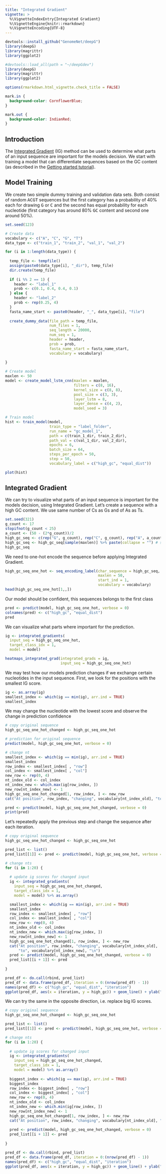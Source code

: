 ```yaml
---
title: "Integrated Gradient"
vignette: >
  %\VignetteIndexEntry{Integrated Gradient}
  %\VignetteEngine{knitr::rmarkdown}
  %\VignetteEncoding{UTF-8}
---
```


```r
devtools::install_github("GenomeNet/deepG")
library(deepG)
library(magrittr)
library(ggplot2)
```

```r
#devtools::load_all(path = "~/deepGdev")
library(deepG)
library(magrittr)
library(ggplot2)
```
```r
options(rmarkdown.html_vignette.check_title = FALSE)
```

```css
mark.in {
  background-color: CornflowerBlue;
}

mark.out {
  background-color: IndianRed;
}

```

## Introduction 

The  <a href="https://arxiv.org/abs/1703.01365">Integrated Gradient</a> (IG) method can be used to determine what parts of an input sequence are important for the models decision.
We start with training a model that can differentiate sequences based on the GC content 
(as described in the <a href="getting_started.html">Getting started tutorial</a>). 


## Model Training

We create two simple dummy training and validation data sets. Both consist of random <tt>ACGT</tt> sequences but the first category has 
a probability of 40% each for drawing <tt>G</tt> or <tt>C</tt> and the second has equal probability for each nucleotide (first category has around 80% <tt>GC</tt> content and second one around 50%).   

```r
set.seed(123)

# Create data 
vocabulary <- c("A", "C", "G", "T")
data_type <- c("train_1", "train_2", "val_1", "val_2")

for (i in 1:length(data_type)) {
  
  temp_file <- tempfile()
  assign(paste0(data_type[i], "_dir"), temp_file)
  dir.create(temp_file)
  
  if (i %% 2 == 1) {
    header <- "label_1"
    prob <- c(0.1, 0.4, 0.4, 0.1)
  } else {
    header <- "label_2"
    prob <- rep(0.25, 4)
  }
  fasta_name_start <- paste0(header, "_", data_type[i], "file")
  
  create_dummy_data(file_path = temp_file,
                    num_files = 1,
                    seq_length = 20000, 
                    num_seq = 1,
                    header = header,
                    prob = prob,
                    fasta_name_start = fasta_name_start,
                    vocabulary = vocabulary)
  
}

# Create model
maxlen <- 50
model <- create_model_lstm_cnn(maxlen = maxlen,
                               filters = c(8, 16),
                               kernel_size = c(8, 8),
                               pool_size = c(3, 3),
                               layer_lstm = 8,
                               layer_dense = c(4, 2),
                               model_seed = 3)

# Train model
hist <- train_model(model,
                    train_type = "label_folder",
                    run_name = "gc_model_1",
                    path = c(train_1_dir, train_2_dir),
                    path_val = c(val_1_dir, val_2_dir),
                    epochs = 6, 
                    batch_size = 64,
                    steps_per_epoch = 50, 
                    step = 50, 
                    vocabulary_label = c("high_gc", "equal_dist"))

plot(hist)
```


## Integrated Gradient

We can try to visualize what parts of an input sequence is important for the models decision, using Integrated Gradient.
Let's create a sequence with a high GC content. We use same number of Cs as Gs and of As as Ts.

```r
set.seed(321)
g_count <- 17
stopifnot(g_count < 25)
a_count <- (50 - (2*g_count))/2  
high_gc_seq <- c(rep("G", g_count), rep("C", g_count), rep("A", a_count), rep("T", a_count))
high_gc_seq <- high_gc_seq[sample(maxlen)] %>% paste(collapse = "") # shuffle nt order
high_gc_seq
```

We need to one-hot encode the sequence before applying Integrated Gradient.

```r
high_gc_seq_one_hot <- seq_encoding_label(char_sequence = high_gc_seq,
                                          maxlen = 50,
                                          start_ind = 1,
                                          vocabulary = vocabulary)
head(high_gc_seq_one_hot[1,,])
```

Our model should be confident, this sequences belongs to the first class

```r
pred <- predict(model, high_gc_seq_one_hot, verbose = 0)
colnames(pred) <- c("high_gc", "equal_dist")
pred
```

We can visualize what parts where important for the prediction.

```r
ig <- integrated_gradients(
  input_seq = high_gc_seq_one_hot,
  target_class_idx = 1,
  model = model)

heatmaps_integrated_grad(integrated_grads = ig,
                         input_seq = high_gc_seq_one_hot)
```

We may test how our models prediction changes if we exchange certain nucleotides in the input sequence.
First, we look for the positions with the smallest IG score.

```r
ig <- as.array(ig)
smallest_index <- which(ig == min(ig), arr.ind = TRUE)
smallest_index
```

We may change the nucleotide with the lowest score and observe the change in prediction confidence

```r
# copy original sequence
high_gc_seq_one_hot_changed <- high_gc_seq_one_hot 

# prediction for original sequence
predict(model, high_gc_seq_one_hot, verbose = 0)

# change nt
smallest_index <- which(ig == min(ig), arr.ind = TRUE)
smallest_index
row_index <- smallest_index[ , "row"]
col_index <- smallest_index[ , "col"]               
new_row <- rep(0, 4)
nt_index_old <- col_index
nt_index_new <- which.max(ig[row_index, ])
new_row[nt_index_new] <- 1
high_gc_seq_one_hot_changed[1, row_index, ] <- new_row
cat("At position", row_index, "changing", vocabulary[nt_index_old], "to", vocabulary[nt_index_new], "\n")

pred <- predict(model, high_gc_seq_one_hot_changed, verbose = 0)
print(pred)
```

Let's repeatedly apply the previous step and change the sequence after each iteration.

```r
# copy original sequence
high_gc_seq_one_hot_changed <- high_gc_seq_one_hot 

pred_list <- list()
pred_list[[1]] <- pred <- predict(model, high_gc_seq_one_hot, verbose = 0)

# change nts
for (i in 1:20) {
  
  # update ig scores for changed input
  ig <- integrated_gradients(
    input_seq = high_gc_seq_one_hot_changed,
    target_class_idx = 1,
    model = model) %>% as.array()

  smallest_index <- which(ig == min(ig), arr.ind = TRUE)
  smallest_index
  row_index <- smallest_index[ , "row"]
  col_index <- smallest_index[ , "col"]               
  new_row <- rep(0, 4)
  nt_index_old <- col_index
  nt_index_new <- which.max(ig[row_index, ])
  new_row[nt_index_new] <- 1
  high_gc_seq_one_hot_changed[1, row_index, ] <- new_row
  cat("At position", row_index, "changing", vocabulary[nt_index_old],
      "to", vocabulary[nt_index_new], "\n")
  pred <- predict(model, high_gc_seq_one_hot_changed, verbose = 0)
  pred_list[[i + 1]] <- pred 
 
}

pred_df <- do.call(rbind, pred_list)
pred_df <- data.frame(pred_df, iteration = 0:(nrow(pred_df) - 1))
names(pred_df) <- c("high_gc", "equal_dist", "iteration")
ggplot(pred_df, aes(x = iteration, y = high_gc)) + geom_line() + ylab("high GC confidence")

```

We can try the same in the opposite direction, i.e. replace big IG scores.

```r
# copy original sequence
high_gc_seq_one_hot_changed <- high_gc_seq_one_hot 

pred_list <- list()
pred_list[[1]] <- pred <- predict(model, high_gc_seq_one_hot, verbose = 0)

# change nts
for (i in 1:20) {
  
  # update ig scores for changed input
  ig <- integrated_gradients(
    input_seq = high_gc_seq_one_hot_changed,
    target_class_idx = 1,
    model = model) %>% as.array()
  
  biggest_index <- which(ig == max(ig), arr.ind = TRUE)
  biggest_index
  row_index <- biggest_index[ , "row"]
  col_index <- biggest_index[ , "col"]               
  new_row <- rep(0, 4)
  nt_index_old <- col_index
  nt_index_new <- which.min(ig[row_index, ])
  new_row[nt_index_new] <- 1
  high_gc_seq_one_hot_changed[1, row_index, ] <- new_row
  cat("At position", row_index, "changing", vocabulary[nt_index_old], "to", vocabulary[nt_index_new], "\n")
  
  pred <- predict(model, high_gc_seq_one_hot_changed, verbose = 0)
  pred_list[[i + 1]] <- pred 
 
}

pred_df <- do.call(rbind, pred_list)
pred_df <- data.frame(pred_df, iteration = 0:(nrow(pred_df) - 1))
names(pred_df) <- c("high_gc", "equal_dist", "iteration")
ggplot(pred_df, aes(x = iteration, y = high_gc)) + geom_line() + ylab("high GC confidence")
```
